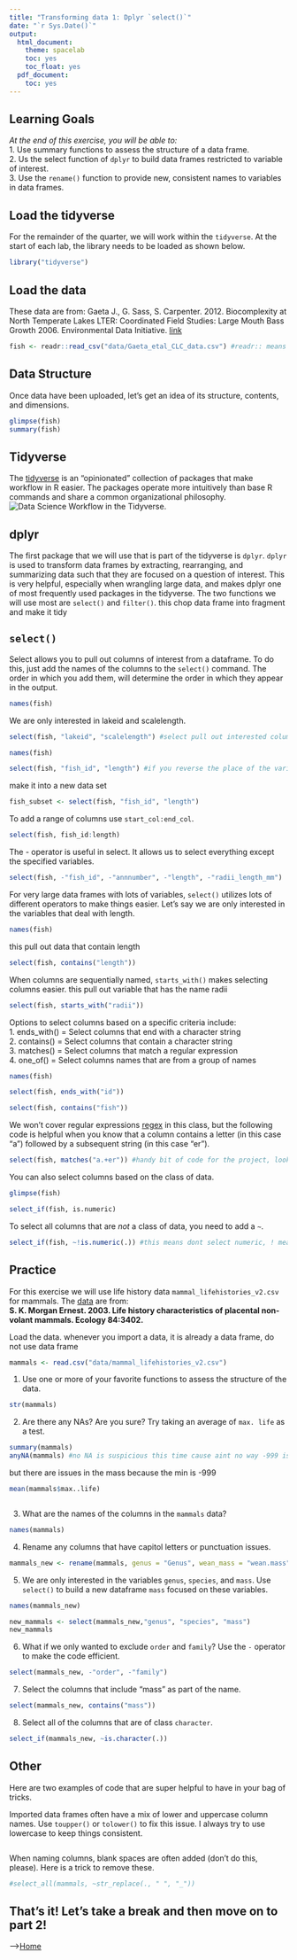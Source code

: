 ```yaml
---
title: "Transforming data 1: Dplyr `select()`"
date: "`r Sys.Date()`"
output:
  html_document:
    theme: spacelab
    toc: yes
    toc_float: yes
  pdf_document:
    toc: yes
---
```


## Learning Goals
*At the end of this exercise, you will be able to:*    
1. Use summary functions to assess the structure of a data frame.  
2. Us the select function of `dplyr` to build data frames restricted to variable of interest.  
3. Use the `rename()` function to provide new, consistent names to variables in data frames.  

## Load the tidyverse
For the remainder of the quarter, we will work within the `tidyverse`. At the start of each lab, the library needs to be loaded as shown below.  
```r
library("tidyverse")
```

## Load the data
These data are from: Gaeta J., G. Sass, S. Carpenter. 2012. Biocomplexity at North Temperate Lakes LTER: Coordinated Field Studies: Large Mouth Bass Growth 2006. Environmental Data Initiative.  [link](https://portal.edirepository.org/nis/mapbrowse?scope=knb-lter-ntl&identifier=267)  
```r
fish <- readr::read_csv("data/Gaeta_etal_CLC_data.csv") #readr:: means explict about the package we are using
```

## Data Structure
Once data have been uploaded, let's get an idea of its structure, contents, and dimensions.  
```r
glimpse(fish)
summary(fish)
```

## Tidyverse
The [tidyverse](www.tidyverse.org) is an "opinionated" collection of packages that make workflow in R easier. The packages operate more intuitively than base R commands and share a common organizational philosophy.  
![*Data Science Workflow in the Tidyverse.*](tidy-1.png)  

## dplyr
The first package that we will use that is part of the tidyverse is `dplyr`. `dplyr` is used to transform data frames by extracting, rearranging, and summarizing data such that they are focused on a question of interest. This is very helpful,  especially when wrangling large data, and makes dplyr one of most frequently used packages in the tidyverse. The two functions we will use most are `select()` and `filter()`.  this chop data frame into fragment and make it tidy

## `select()`
Select allows you to pull out columns of interest from a dataframe. To do this, just add the names of the columns to the `select()` command. The order in which you add them, will determine the order in which they appear in the output.
```r
names(fish)
```

We are only interested in lakeid and scalelength.
```r
select(fish, "lakeid", "scalelength") #select pull out interested column, fish is the name of the data frame, and identify the variable of interest, fish is an object in the environment panel so no quotes, lakeid and scalelength have quote because they are variables
```

```r
names(fish)
```

```r
select(fish, "fish_id", "length") #if you reverse the place of the variable, the result is just gonna be reversed
```

make it into a new data set
```r
fish_subset <- select(fish, "fish_id", "length")
```

To add a range of columns use `start_col:end_col`.
```r
select(fish, fish_id:length)
```

The - operator is useful in select. It allows us to select everything except the specified variables.
```r
select(fish, -"fish_id", -"annnumber", -"length", -"radii_length_mm")
```

For very large data frames with lots of variables, `select()` utilizes lots of different operators to make things easier. Let's say we are only interested in the variables that deal with length.

```r
names(fish)
```

this pull out data that contain length
```r
select(fish, contains("length"))
```

When columns are sequentially named, `starts_with()` makes selecting columns easier.  this pull out variable that has the name radii
```r
select(fish, starts_with("radii"))
```

Options to select columns based on a specific criteria include:  
1. ends_with() = Select columns that end with a character string  
2. contains() = Select columns that contain a character string  
3. matches() = Select columns that match a regular expression  
4. one_of() = Select columns names that are from a group of names  

```r
names(fish)
```

```r
select(fish, ends_with("id"))
```

```r
select(fish, contains("fish"))
```

We won't cover regular expressions [regex](https://en.wikipedia.org/wiki/Regular_expression) in this class, but the following code is helpful when you know that a column contains a letter (in this case "a") followed by a subsequent string (in this case "er").  
```r
select(fish, matches("a.+er")) #handy bit of code for the project, look at variable of interest , this means start with letter a and end with er
```

You can also select columns based on the class of data.  
```r
glimpse(fish)
```

```r
select_if(fish, is.numeric)
```

To select all columns that are *not* a class of data, you need to add a `~`.
```r
select_if(fish, ~!is.numeric(.)) #this means dont select numeric, ! means not 
```

## Practice  
For this exercise we will use life history data `mammal_lifehistories_v2.csv` for mammals. The [data](http://esapubs.org/archive/ecol/E084/093/) are from:  
**S. K. Morgan Ernest. 2003. Life history characteristics of placental non-volant mammals. Ecology 84:3402.**  

Load the data.  whenever you import a data, it is already a data frame, do not use data frame
```r
mammals <- read.csv("data/mammal_lifehistories_v2.csv")
```

1. Use one or more of your favorite functions to assess the structure of the data.  
```r
str(mammals)
```

2. Are there any NAs? Are you sure? Try taking an average of `max. life` as a test.  
```r
summary(mammals)
anyNA(mammals) #no NA is suspicious this time cause aint no way -999 is the weight
```
but there are issues in the mass because the min is -999
```r
mean(mammals$max..life)
```

```r

```

3. What are the names of the columns in the `mammals` data?
```r
names(mammals)
```

4. Rename any columns that have capitol letters or punctuation issues.  
```r
mammals_new <- rename(mammals, genus = "Genus", wean_mass = "wean.mass", max_life = "max..life", litter_size = "litter.size", litter_year = "litters.year")
```

5. We are only interested in the variables `genus`, `species`, and `mass`. Use `select()` to build a new dataframe `mass` focused on these variables.
```r
names(mammals_new)
```

```r
new_mammals <- select(mammals_new,"genus", "species", "mass")
new_mammals
```

6. What if we only wanted to exclude `order` and `family`? Use the `-` operator to make the code efficient.
```r
select(mammals_new, -"order", -"family")
```

7. Select the columns that include "mass" as part of the name.  
```r
select(mammals_new, contains("mass"))
```

8. Select all of the columns that are of class `character`.  
```r
select_if(mammals_new, ~is.character(.))
```

## Other
Here are two examples of code that are super helpful to have in your bag of tricks.  

Imported data frames often have a mix of lower and uppercase column names. Use `toupper()` or `tolower()` to fix this issue. I always try to use lowercase to keep things consistent.  
```r

```

When naming columns, blank spaces are often added (don't do this, please). Here is a trick to remove these.  
```r
#select_all(mammals, ~str_replace(., " ", "_"))
```

## That's it! Let's take a break and then move on to part 2! 

-->[Home](https://jmledford3115.github.io/datascibiol/)  